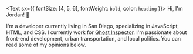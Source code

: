 <Text sx={{ fontSize: [4, 5, 6], fontWeight: `bold`, color: `heading` }}>
  Hi, I'm Jordan! <span role="img" aria-label="waving hello">👋</span>
</Text>

I'm a developer currently living in San Diego, specializing in JavaScript, HTML, and CSS. I currently work for [Ghost Inspector](https://ghostinspector.com). I'm passionate about front-end development, urban transportation, and local politics. You can read some of my opinions below.